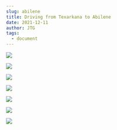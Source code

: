 ```yaml
---
slug: abilene
title: Driving from Texarkana to Abilene
date: 2021-12-11
author: JTG
tags:
  - document
---
```

![](/images/img_8400.jpeg)

![](/images/img_8384.jpeg)

![](/images/img_8386.jpeg)

![](/images/img_3053.jpeg)

![](/images/img_8405.jpeg)

![](/images/img_8415.jpeg)

![](/images/img_8422.jpeg)